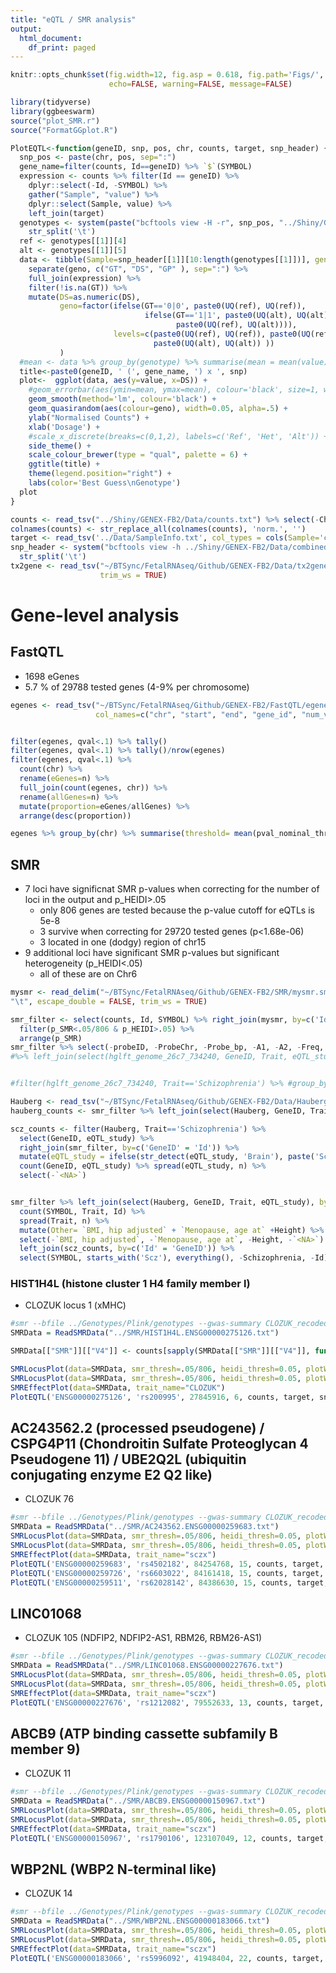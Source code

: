 ```yaml
---
title: "eQTL / SMR analysis"
output:
  html_document:
    df_print: paged
---
```


```r
knitr::opts_chunk$set(fig.width=12, fig.asp = 0.618, fig.path='Figs/',
                      echo=FALSE, warning=FALSE, message=FALSE)
```

```r
library(tidyverse)
library(ggbeeswarm)
source("plot_SMR.r")
source("FormatGGplot.R")

PlotEQTL<-function(geneID, snp, pos, chr, counts, target, snp_header) {
  snp_pos <- paste(chr, pos, sep=":")
  gene_name=filter(counts, Id==geneID) %>% `$`(SYMBOL)
  expression <- counts %>% filter(Id == geneID) %>%  
    dplyr::select(-Id, -SYMBOL) %>%
    gather("Sample", "value") %>%
    dplyr::select(Sample, value) %>%
    left_join(target)
  genotypes <- system(paste("bcftools view -H -r", snp_pos, "../Shiny/GENEX-FB2/Data/combined_filtered.vcf.gz"), intern=TRUE) %>%
    str_split('\t')
  ref <- genotypes[[1]][4]
  alt <- genotypes[[1]][5]
  data <- tibble(Sample=snp_header[[1]][10:length(genotypes[[1]])], geno=genotypes[[1]][10:length(genotypes[[1]])]) %>%
    separate(geno, c("GT", "DS", "GP" ), sep=":") %>%
    full_join(expression) %>%
    filter(!is.na(GT)) %>%
    mutate(DS=as.numeric(DS), 
           geno=factor(ifelse(GT=='0|0', paste0(UQ(ref), UQ(ref)),
                              ifelse(GT=='1|1', paste0(UQ(alt), UQ(alt)),
                                     paste0(UQ(ref), UQ(alt)))),
                       levels=c(paste0(UQ(ref), UQ(ref)), paste0(UQ(ref), UQ(alt)), 
                                paste0(UQ(alt), UQ(alt)) ))
           )
  #mean <- data %>% group_by(genotype) %>% summarise(mean = mean(value))
  title<-paste0(geneID, ' (', gene_name, ') x ', snp)
  plot<-  ggplot(data, aes(y=value, x=DS)) + 
    #geom_errorbar(aes(ymin=mean, ymax=mean), colour='black', size=1, width=.5, data=mean) +
    geom_smooth(method='lm', colour='black') +
    geom_quasirandom(aes(colour=geno), width=0.05, alpha=.5) + 
    ylab("Normalised Counts") +
    xlab('Dosage') +
    #scale_x_discrete(breaks=c(0,1,2), labels=c('Ref', 'Het', 'Alt')) +
    side_theme() +
    scale_colour_brewer(type = "qual", palette = 6) +
    ggtitle(title) +
    theme(legend.position="right") +
    labs(color='Best Guess\nGenotype')
  plot
}

counts <- read_tsv("../Shiny/GENEX-FB2/Data/counts.txt") %>% select(-Chr, -gene_type, -ChrType)
colnames(counts) <- str_replace_all(colnames(counts), 'norm.', '')
target <- read_tsv('../Data/SampleInfo.txt', col_types = cols(Sample='c'))
snp_header <- system("bcftools view -h ../Shiny/GENEX-FB2/Data/combined_filtered.vcf.gz | tail -1", intern=TRUE) %>%
  str_split('\t')
tx2gene <- read_tsv("~/BTSync/FetalRNAseq/Github/GENEX-FB2/Data/tx2gene.txt",
                    trim_ws = TRUE)

```

# Gene-level analysis

## FastQTL
- 1698 eGenes
- 5.7 % of 29788 tested genes (4-9% per chromosome)

```r
egenes <- read_tsv("~/BTSync/FetalRNAseq/Github/GENEX-FB2/FastQTL/egenes.bed.gz",
                   col_names=c("chr", "start", "end", "gene_id", "num_var", "beta_shape1", "beta_shape2", "true_df", "pval_true_df", "variant_id", "tss_distance", "minor_allele_samples", "minor_allele_count", "maf", "ref_factor", "pval_nominal", "slope", "slope_se", "pval_perm", "pval_beta", "qval", "pval_nominal_threshold"))


filter(egenes, qval<.1) %>% tally()
filter(egenes, qval<.1) %>% tally()/nrow(egenes)
filter(egenes, qval<.1) %>% 
  count(chr) %>% 
  rename(eGenes=n) %>% 
  full_join(count(egenes, chr)) %>%
  rename(allGenes=n) %>%
  mutate(proportion=eGenes/allGenes) %>% 
  arrange(desc(proportion))

egenes %>% group_by(chr) %>% summarise(threshold= mean(pval_nominal_threshold)) %>% arrange(threshold)
```


## SMR
- 7 loci have significnat SMR p-values when correcting for the number of loci in the output and p_HEIDI>.05
    - only 806 genes are tested because the p-value cutoff for eQTLs is 5e-8
    - 3 survive when correcting for 29720 tested genes (p<1.68e-06)
    - 3 located in one (dodgy) region of chr15
- 9 additional loci have significant SMR p-values but significant heterogeneity (p_HEIDI<.05)
    - all of these are on Chr6

```r
mysmr <- read_delim("~/BTSync/FetalRNAseq/Github/GENEX-FB2/SMR/mysmr.smr",
"\t", escape_double = FALSE, trim_ws = TRUE)

smr_filter <- select(counts, Id, SYMBOL) %>% right_join(mysmr, by=c('Id' = 'Gene')) %>%
  filter(p_SMR<.05/806 & p_HEIDI>.05) %>% 
  arrange(p_SMR)
smr_filter %>% select(-probeID, -ProbeChr, -Probe_bp, -A1, -A2, -Freq, -b_GWAS, -se_GWAS, -b_eQTL, -se_eQTL, -b_SMR, -se_SMR, -nsnp_HEIDI, -topSNP_bp)
#%>% left_join(select(hglft_genome_26c7_734240, GeneID, Trait, eQTL_study), by=c('Gene' = 'GeneID')) %>% View()


#filter(hglft_genome_26c7_734240, Trait=='Schizophrenia') %>% #group_by(eQTL_study) %>% summarise(n=n()) %>% View()
```

```r
Hauberg <- read_tsv("~/BTSync/FetalRNAseq/Github/GENEX-FB2/Data/Hauberg.txt")
hauberg_counts <- smr_filter %>% left_join(select(Hauberg, GeneID, Trait, eQTL_study), by=c('Id' = 'GeneID')) %>% filter(!is.na(Trait)) %>% count(SYMBOL) %>% rename(total=n)

scz_counts <- filter(Hauberg, Trait=='Schizophrenia') %>%
  select(GeneID, eQTL_study) %>%
  right_join(smr_filter, by=c('GeneID' = 'Id')) %>% 
  mutate(eQTL_study = ifelse(str_detect(eQTL_study, 'Brain'), paste('Scz x', eQTL_study), 'Scz x Other')) %>%
  count(GeneID, eQTL_study) %>% spread(eQTL_study, n) %>%
  select(-`<NA>`)


smr_filter %>% left_join(select(Hauberg, GeneID, Trait, eQTL_study), by=c('Id' = 'GeneID')) %>%
  count(SYMBOL, Trait, Id) %>% 
  spread(Trait, n) %>% 
  mutate(Other= `BMI, hip adjusted` + `Menopause, age at` +Height) %>%
  select(-`BMI, hip adjusted`, -`Menopause, age at`, -Height, -`<NA>`) %>%
  left_join(scz_counts, by=c('Id' = 'GeneID')) %>%
  select(SYMBOL, starts_with('Scz'), everything(), -Schizophrenia, -Id)
```

### HIST1H4L (histone cluster 1 H4 family member l)
- CLOZUK locus 1 (xMHC)
```r
#smr --bfile ../Genotypes/Plink/genotypes --gwas-summary CLOZUK_recoded.txt --beqtl-summary mybesd --out HIST1H4L  --plot --probe ENSG00000275126 --probe-wind 500 --gene-list ../Data/geneloc_smr.txt
SMRData = ReadSMRData("../SMR/HIST1H4L.ENSG00000275126.txt")

SMRData[["SMR"]][["V4"]] <- counts[sapply(SMRData[["SMR"]][["V4"]], function(x) which(counts$Id ==x)),]$SYMBOL

SMRLocusPlot(data=SMRData, smr_thresh=.05/806, heidi_thresh=0.05, plotWindow=500, max_anno_probe=16)
SMRLocusPlot(data=SMRData, smr_thresh=.05/806, heidi_thresh=0.05, plotWindow=10, max_anno_probe=16)
SMREffectPlot(data=SMRData, trait_name="CLOZUK")
PlotEQTL('ENSG00000275126', 'rs200995', 27845916, 6, counts, target, snp_header)

```

## AC243562.2 (processed pseudogene) / CSPG4P11 (Chondroitin Sulfate Proteoglycan 4 Pseudogene 11) / UBE2Q2L (ubiquitin conjugating enzyme E2 Q2 like)
- CLOZUK 76 

```r
#smr --bfile ../Genotypes/Plink/genotypes --gwas-summary CLOZUK_recoded.txt --beqtl-summary mybesd --out AC243562  --plot --probe ENSG00000259683 --probe-wind 500 --gene-list ../Data/geneloc_smr.txt
SMRData = ReadSMRData("../SMR/AC243562.ENSG00000259683.txt")
SMRLocusPlot(data=SMRData, smr_thresh=.05/806, heidi_thresh=0.05, plotWindow=500, max_anno_probe=16)
SMRLocusPlot(data=SMRData, smr_thresh=.05/806, heidi_thresh=0.05, plotWindow=250, max_anno_probe=16)
SMREffectPlot(data=SMRData, trait_name="sczx")
PlotEQTL('ENSG00000259683', 'rs4502182', 84254768, 15, counts, target, snp_header)
PlotEQTL('ENSG00000259726', 'rs6603022', 84161418, 15, counts, target, snp_header)
PlotEQTL('ENSG00000259511', 'rs62028142', 84386630, 15, counts, target, snp_header)
```


## LINC01068
- CLOZUK 105 (NDFIP2, NDFIP2-AS1, RBM26, RBM26-AS1)
```r
#smr --bfile ../Genotypes/Plink/genotypes --gwas-summary CLOZUK_recoded.txt --beqtl-summary mybesd --out LINC01068  --plot --probe ENSG00000227676 --probe-wind 500 --gene-list ../Data/geneloc_smr.txt
SMRData = ReadSMRData("../SMR/LINC01068.ENSG00000227676.txt")
SMRLocusPlot(data=SMRData, smr_thresh=.05/806, heidi_thresh=0.05, plotWindow=500, max_anno_probe=16)
SMRLocusPlot(data=SMRData, smr_thresh=.05/806, heidi_thresh=0.05, plotWindow=25, max_anno_probe=16)
SMREffectPlot(data=SMRData, trait_name="sczx") 
PlotEQTL('ENSG00000227676', 'rs1212082', 79552633, 13, counts, target, snp_header)
```

## ABCB9 (ATP binding cassette subfamily B member 9)
- CLOZUK 11
```r
#smr --bfile ../Genotypes/Plink/genotypes --gwas-summary CLOZUK_recoded.txt --beqtl-summary mybesd --out ABCB9  --plot --probe ENSG00000150967 --probe-wind 500 --gene-list ../Data/geneloc_smr.txt
SMRData = ReadSMRData("../SMR/ABCB9.ENSG00000150967.txt")
SMRLocusPlot(data=SMRData, smr_thresh=.05/806, heidi_thresh=0.05, plotWindow=500, max_anno_probe=16)
SMRLocusPlot(data=SMRData, smr_thresh=.05/806, heidi_thresh=0.05, plotWindow=100, max_anno_probe=16)
SMREffectPlot(data=SMRData, trait_name="sczx")
PlotEQTL('ENSG00000150967', 'rs1790106', 123107049, 12, counts, target, snp_header)
```

## WBP2NL (WBP2 N-terminal like)
- CLOZUK 14
```r
#smr --bfile ../Genotypes/Plink/genotypes --gwas-summary CLOZUK_recoded.txt --beqtl-summary mybesd --out WBP2NL  --plot --probe ENSG00000183066 --probe-wind 500 --gene-list ../Data/geneloc_smr.txt
SMRData = ReadSMRData("../SMR/WBP2NL.ENSG00000183066.txt")
SMRLocusPlot(data=SMRData, smr_thresh=.05/806, heidi_thresh=0.05, plotWindow=500, max_anno_probe=16)
SMRLocusPlot(data=SMRData, smr_thresh=.05/806, heidi_thresh=0.05, plotWindow=100, max_anno_probe=16)
SMREffectPlot(data=SMRData, trait_name="sczx")
PlotEQTL('ENSG00000183066', 'rs5996092', 41948404, 22, counts, target, snp_header)
```



